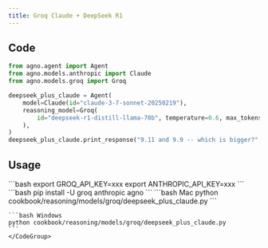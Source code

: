 ```yaml
---
title: Groq Claude + DeepSeek R1
---
```


## Code

```python cookbook/reasoning/models/groq/deepseek_plus_claude.py
from agno.agent import Agent
from agno.models.anthropic import Claude
from agno.models.groq import Groq

deepseek_plus_claude = Agent(
    model=Claude(id="claude-3-7-sonnet-20250219"),
    reasoning_model=Groq(
        id="deepseek-r1-distill-llama-70b", temperature=0.6, max_tokens=1024, top_p=0.95
    ),
)
deepseek_plus_claude.print_response("9.11 and 9.9 -- which is bigger?", stream=True)
```

## Usage

<Steps>
  <Snippet file="create-venv-step.mdx" />

  <Step title="Set your API key">
    ```bash
    export GROQ_API_KEY=xxx
    export ANTHROPIC_API_KEY=xxx
    ```
  </Step>

  <Step title="Install libraries">
    ```bash
    pip install -U groq anthropic agno
    ```
  </Step>

  <Step title="Run Agent">
    <CodeGroup>
    ```bash Mac
    python cookbook/reasoning/models/groq/deepseek_plus_claude.py
    ```

    ```bash Windows
    python cookbook/reasoning/models/groq/deepseek_plus_claude.py
    ```
    </CodeGroup>
  </Step>
</Steps>